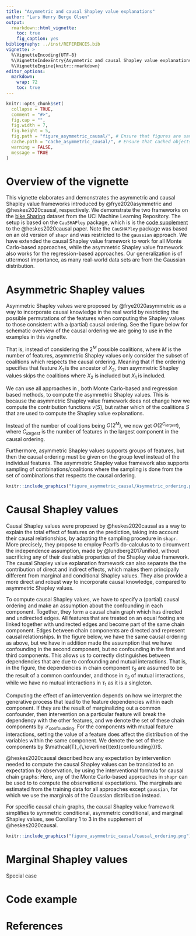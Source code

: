 ```yaml
---
title: "Asymmetric and causal Shapley value explanations"
author: "Lars Henry Berge Olsen"
output:
  rmarkdown::html_vignette:
    toc: true
    fig_caption: yes
bibliography: ../inst/REFERENCES.bib
vignette: >
  %\VignetteEncoding{UTF-8}
  %\VignetteIndexEntry{Asymmetric and causal Shapley value explanations}
  %\VignetteEngine{knitr::rmarkdown}
editor_options:
  markdown:
    wrap: 72
    toc: true
---
```


```r
knitr::opts_chunk$set(
  collapse = TRUE,
  comment = "#>",
  fig.cap = "",
  fig.width = 7,
  fig.height = 5,
  fig.path = "figure_asymmetric_causal/", # Ensure that figures are saved in the right folder (build vignette manually)
  cache.path = "cache_asymmetric_causal/", # Ensure that cached objects are saved in the right folder
  warning = FALSE,
  message = TRUE
)
```


# Overview of the vignette {#Vignette}

This vignette elaborates and demonstrates the asymmetric and 
causal Shapley value frameworks introduced by @frye2020asymmetric
and @heskes2020causal, respectively. We demonstrate the two frameworks
on the [bike Sharing](https://archive.ics.uci.edu/dataset/275/bike+sharing+dataset.zip)
dataset from the UCI Machine Learning Repository. The setup is
based on the `CauSHAPley` package, which is is the 
[code supplement](https://proceedings.neurips.cc/paper/2020/hash/32e54441e6382a7fbacbbbaf3c450059-Abstract.html) 
to the @heskes2020causal paper. Note the `CauSHAPley` package was based
on an old version of `shapr` and was restricted to the `gaussian` approach.
We have extended the causal Shapley value framework to work for all
Monte Carlo-based approaches, while the asymmetric Shapley value framework
also works for the regression-based approaches. 
Our generalization is of uttermost importance, as many real-world data sets
are from the Gaussian distribution.




# Asymmetric Shapley values {#AsymSV}

Asymmetric Shapley values were proposed by @frye2020asymmetric as
a way to incorporate causal knowledge in the real world by restricting
the possible permutations of the features when computing the
Shapley values to those consistent with a (partial) causal ordering.
See the figure below for schematic overview of the causal ordering
we are going to use in the examples in this vignette.

That is, instead of considering the $2^M$ possible coalitions,
where $M$ is the number of features, asymmetric Shapley values only
consider the subset of coalitions which respects the causal ordering.
Meaning that if the ordering specifies that feature $X_1$ is the 
ancestor of $X_2$, then asymmetric Shapley values skips the coalitions
where $X_2$ is included but $X_1$ is \textit{not} included. 

We can use all approaches in \texttt{shapr}, both Monte Carlo-based and
regression based methods, to compute the asymmetric Shapley values.
This is because the asymmetric Shapley value framework does not change
how we compute the contribution functions $v(S)$, but rather which of
the coalitions $S$ that are used to compute the Shapley value explanations.

Instead of the number of coalitions being $O(2^M)$, we now get
$O(2^{C_{largest}})$, where $C_{largest}$ is the number of features in
the largest component in the causal ordering. 

Furthermore, asymmetric Shapley values supports groups of features, but then the 
causal ordering must be given on the group level instead of the individual features.
The asymmetric Shapley value framework also supports sampling of combinations/coalitions where
the sampling is done from the set of combinations that respects the causal ordering.

```r
knitr::include_graphics("figure_asymmetric_causal/Asymmetric_ordering.png")
```


# Causal Shapley values {#CausSV}

Causal Shapley values were proposed by @heskes2020causal as a way
to explain the total effect of features on the prediction, taking
into account their causal relationships, by adapting the sampling
procedure in `shapr`. More precisely, they propose to employ Pearl’s
do-calculus to to circumvent the independence assumption, made by
@lundberg2017unified, without sacrificing any of their desirable
properties of the Shapley value framework. The causal Shapley value
explanation framework can also separate the the contribution of direct
and indirect effects, which makes them principally different from
marginal and conditional Shapley values. They also provide a more 
direct and robust way to incorporate causal knowledge, compared to
asymmetric Shapley values.

To compute causal Shapley values, we have to specify a (partial) causal
ordering and make an assumption about the confounding in each component.
Together, they form a causal chain graph which has directed and undirected
edges. All features that are treated on an equal footing are linked
together with undirected edges and become part of the same chain component.
Edges between chain components are directed and represent causal relationships.
In the figure below, we have the same causal ordering as above, but we
have in addition made the assumption that we have confounding in the 
second component, but no confounding in the first and third components.
This allows us to correctly distinguishes between dependencies that are
due to confounding and mutual interactions. That is, in the figure,
the dependencies in chain component $\tau_2$ are assumed to be the result
of a common confounder, and those in $\tau_3$ of mutual interactions, while
we have no mutual interactions in $\tau_1$ as it is a singleton.

Computing the effect of an intervention depends on how we interpret the
generative process that lead to the feature dependencies within each component.
If they are the result of marginalizing out a common confounder,
then intervention on a particular feature will break the dependency
with the other features, and we denote the set of these chain components 
by $\mathcal{T}_{\text{confounding}}$. For the components with mutual
feature interactions, setting the value of a feature does affect the
distribution of the variables within the same component. We denote
the set of these components by $\mathcal{T}_{\,\overline{\text{confounding}}}$.

@heskes2020causal described how any expectation by intervention needed
to compute the causal Shapley values can be translated to an expectation
by observation, by using the interventional formula for causal chain graphs:
\begin{align} 
P(X_{\bar{\mathcal{S}}} \mid do(X_\mathcal{S} = x_\mathcal{S})) 
= &
\prod_{\tau \in \mathcal{T}_{\,\text{confounding}}}
P(X_{\tau \cap \bar{\mathcal{S}}} \mid X_{\text{pa}(\tau) \cap \bar{\mathcal{S}}}, x_{\text{pa}(\tau) \cap \mathcal{S}}) \times \\
& \quad 
\prod_{\tau \in \mathcal{T}_{\,\overline{\text{confounding}}}}
P(X_{\tau \cap \bar{\mathcal{S}}} \mid X_{\text{pa}(\tau) \cap \bar{\mathcal{S}}}, x_{\text{pa}(\tau) \cap \mathcal{S}}, x_{\tau \cap \mathcal{S}}).
\end{align}
Here, any of the Monte Carlo-based approaches in `shapr` can be used to to compute the observational expectations.
The marginals are estimated from the training data for all approaches except `gaussian`, for which we use the 
marginals of the Gaussian distribution instead.


For specific causal chain graphs, the causal Shapley value framework simplifies to 
symmetric conditional, asymmetric conditional, and marginal Shapley values,
see Corollary 1 to 3 in the supplement of @heskes2020causal.



```r
knitr::include_graphics("figure_asymmetric_causal/causal_ordering.png")
```


# Marginal Shapley values {#MarginaSV}
Special case

# Code example

# References
